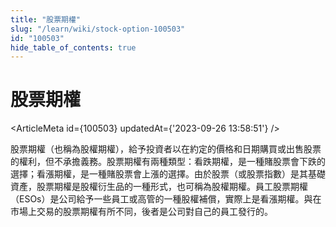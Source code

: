 ```yaml
---
title: "股票期權"
slug: "/learn/wiki/stock-option-100503"
id: "100503"
hide_table_of_contents: true
---
```



# 股票期權

<ArticleMeta id={100503} updatedAt={'2023-09-26 13:58:51'} />
<div className='border-solid border-b border-t-0 my-4 border-[var(--ifm-color-gray-300)]' />

股票期權（也稱為股權期權），給予投資者以在約定的價格和日期購買或出售股票的權利，但不承擔義務。股票期權有兩種類型：看跌期權，是一種賭股票會下跌的選擇；看漲期權，是一種賭股票會上漲的選擇。由於股票（或股票指數）是其基礎資產，股票期權是股權衍生品的一種形式，也可稱為股權期權。員工股票期權（ESOs）是公司給予一些員工或高管的一種股權補償，實際上是看漲期權。與在市場上交易的股票期權有所不同，後者是公司對自己的員工發行的。
